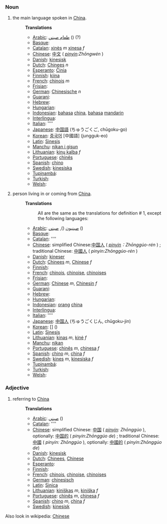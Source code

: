 === Noun ===
#the main language spoken in [[China]].
#:
#:'''Translations'''
#:*[[Arabic]]: [[طعام صيني]]  () (?)
#:*[[Basque]]: [[]]
#:*[[Catalan]]: [[xinès]] ''m'' [[xinesa]] ''f''
#:*[[Chinese]]: [[中文]] ( ''[[pinyin]]:Zhōngwén'' )
#:*[[Danish]]: [[kinesisk]]
#:*[[Dutch]]: [[Chinees]] ''n''
#:*[[Esperanto]]: [[Ĉinia]]
#:*[[Finnish]]: [[kiina]]
#:*[[French]]: [[chinois]] ''m''
#:*[[Frisian]]: [[]]
#:*[[German]]: [[Chinesische]] ''n''
#:*[[Guarani]]: [[]]
#:*[[Hebrew]]: [[]]
#:*[[Hungarian]]: [[]]
#:*[[Indonesian]]: [[bahasa]] [[china]], [[bahasa]] [[mandarin]]
#:*[[Interlingua]]: [[]]
#:*[[Italian]]: [[]] ''''
#:*[[Japanese]]: [[中国語]] (ちゅうごくご, chūgoku-go)
#:*[[Korean]]: [[중국어]] [中國語] (jungguk-eo)
#:*[[Latin]]: [[Sinesis]]
#:*[[Manchu]]: [[nikan i gisun]]
#:*[[Lithuanian]]: [[kinų kalba]] ''f''
#:*[[Portuguese]]: [[chinês]]
#:*[[Spanish]]: [[chino]]
#:*[[Swedish]]: [[kinesiska]]
#:*[[Tupinambá]]: [[]]
#:*[[Turkish]]: [[]]
#:*[[Welsh]]: [[]]
#:
#person living in or coming from [[China]].
#:
#:'''Translations'''
#:: All are the same as the translations for definition # 1, except the following languages:
#:*[[Arabic]]: [[صينيون]]  (), [[صيني]]  ()
#:*[[Basque]]: [[]]
#:*[[Catalan]]: [[]] ''''
#:*[[Chinese]]: simplified Chinese:[[中国人]] ( ''[[pinyin]]：Zhōnggúo-rén'' ) ; traditional Chinese: [[中國人]]  ( ''pinyin:Zhōnggúo-rén'' )
#:*[[Danish]]: [[kineser]]
#:*[[Dutch]]: [[Chinees]] ''m'', [[Chinese]] ''f''
#:*[[Finnish]]: [[]]
#:*[[French]]: [[chinois]], [[chinoise]], [[chinoises]]
#:*[[Frisian]]: [[]]
#:*[[German]]: [[Chinese]] ''m'', [[Chinesin]] ''f''
#:*[[Guarani]]: [[]]
#:*[[Hebrew]]: [[]]
#:*[[Hungarian]]: [[]]
#:*[[Indonesian]]: [[orang]] [[china]]
#:*[[Interlingua]]: [[]]
#:*[[Italian]]: [[]] ''''
#:*[[Japanese]]: [[中国人]] (ちゅうごくじん, chūgoku-jin)
#:*[[Korean]]: [[]] [] ()
#:*[[Latin]]: [[Sinesis]]
#:*[[Lithuanian]]: [[kinas]] ''m'', [[kinė]] ''f''
#:*[[Manchu]]: [[nikan]]
#:*[[Portuguese]]: [[chinês]] ''m'', [[chinesa]] ''f''
#:*[[Spanish]]: [[chino]] ''m'', [[china]] ''f''
#:*[[Swedish]]: [[kines]] ''m'', [[kinesiska]] ''f''
#:*[[Tupinambá]]: [[]]
#:*[[Turkish]]: [[]]
#:*[[Welsh]]: [[]]

=== Adjective ===
#referring to [[China]]
#:
#:'''Translations'''
#:*[[Arabic]]: [[صيني]]  ()
#:*[[Catalan]]: [[]] ''''
#:*[[Chinese]]: simplified Chinese: [[中国]] ( ''[[pinyin]]: Zhōnggúo'' ), optionally: [[中国的]] ( ''pinyin:Zhōnggúo de'') ; traditional Chinese: [[中國]] ( ''pinyin: Zhōnggúo'' ), optionally: [[中國的]] ( ''pinyin:Zhōnggúo de'')
#:*[[Danish]]: [[kinesisk]]
#:*[[Dutch]]: [[Chinees]], [[Chinese]]
#:*[[Esperanto]]: [[]]
#:*[[Finnish]]: [[]]
#:*[[French]]: [[chinois]], [[chinoise]], [[chinoises]]
#:*[[German]]: [[chinesisch]]
#:*[[Latin]]: [[Sinica]]
#:*[[Lithuanian]]: [[kiniškas]] ''m'', [[kiniška]] ''f''
#:*[[Portuguese]]: [[chinês]] ''m'', [[chinesa]] ''f''
#:*[[Spanish]]: [[chino]] ''m'', [[china]] ''f''
#:*[[Swedish]]: [[kinesisk]]

Also look in wikipedia: [[w:Chinese|Chinese]]